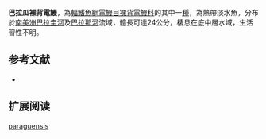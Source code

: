 {{Speciesbox
| name = 巴拉瓜裸背電鰻
| status = NE
| status_system = IUCN3.1
| genus = Gymnotus
| species = paraguensis
| authority = Albert & Crampton, 2003
| synonyms = 
}}
'''巴拉瓜裸背電鰻'''，為[[輻鰭魚綱|輻鰭魚綱]][[電鰻目|電鰻目]][[裸背電鰻科|裸背電鰻科]]的其中一[[種|種]]，為熱帶淡水魚，分布於[[南美洲|南美洲]][[巴拉圭河|巴拉圭河]]及[[巴拉那河|巴拉那河]]流域，體長可達24公分，棲息在底中層水域，生活習性不明。

==参考文献==
*{{FishBase_species|genus=Gymnotus|species=paraguensis|year=2015|month=9}}

== 扩展阅读 ==
{{refbegin}}
{{wikispecies-inline|Gymnotus paraguensis|巴拉瓜裸背電鰻}}
{{refend}}
{{Taxonbar|from=Q6416853}}

[[Category:裸背電鰻屬|paraguensis]]